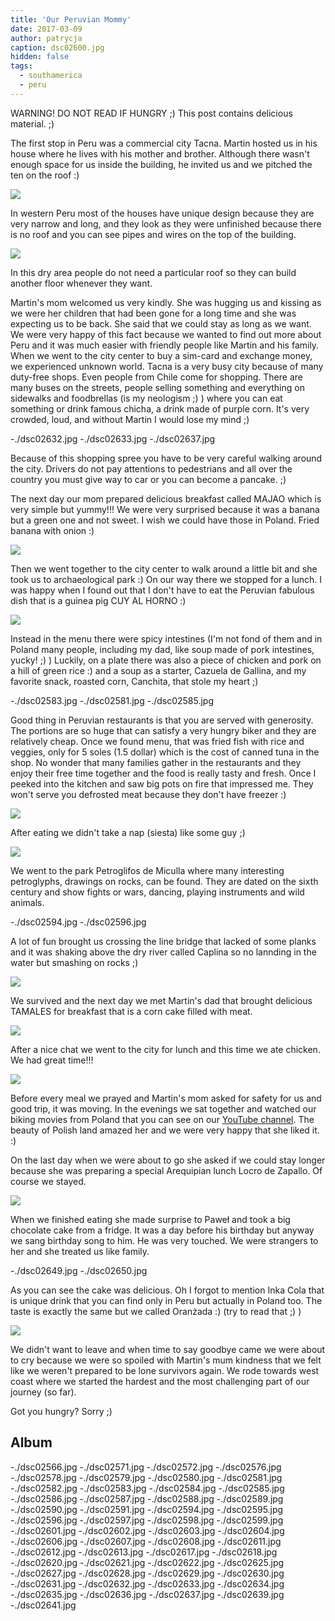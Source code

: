 ```yaml
---
title: 'Our Peruvian Mommy'
date: 2017-03-09
author: patrycja
caption: dsc02600.jpg
hidden: false
tags:
  - southamerica
  - peru
---
```


WARNING! DO NOT READ IF HUNGRY ;) This post contains delicious material. ;)

The first stop in Peru was a commercial city Tacna. Martin hosted us in his house where he lives with his mother and brother. Although there wasn't enough space for us inside the building, he invited us and we pitched the ten on the roof :)

![](./a.jpg)

In western Peru most of the houses have unique design because they are very narrow and long, and they look as they were unfinished because there is no roof and you can see pipes and wires on the top of the building.

![](./dsc02927.jpg)

In this dry area people do not need a particular roof so they can build another floor whenever they want.

Martin's mom welcomed us very kindly. She was hugging us and kissing as we were her children that had been gone for a long time and she was expecting us to be back. She said that we could stay as long as we want. We were very happy of this fact because we wanted to find out more about Peru and it was much easier with friendly people like Martin and his family.
When we went to the city center to buy a sim-card and exchange money, we experienced unknown world. Tacna is a very busy city because of many duty-free shops. Even people from Chile come for shopping. There are many buses on the streets, people selling something and everything on sidewalks and foodbrellas (is my neologism ;) ) where you can eat something or drink famous chicha, a drink made of purple corn. It's very crowded, loud, and without Martin I would lose my mind ;)

<grid>-./dsc02632.jpg -./dsc02633.jpg -./dsc02637.jpg</grid>

Because of this shopping spree you have to be very careful walking around the city. Drivers do not pay attentions to pedestrians and all over the country you must give way to car or you can become a pancake. ;)

The next day our mom prepared delicious breakfast called MAJAO which is very simple but yummy!!! We were very surprised because it was a banana but a green one and not sweet. I wish we could have those in Poland. Fried banana with onion :)

![](./20170203_091547.jpg)

Then we went together to the city center to walk around a little bit and she took us to archaeological park :) On our way there we stopped for a lunch. I was happy when I found out that I don't have to eat the Peruvian fabulous dish that is a guinea pig CUY AL HORNO :)

![](./dsc02588.jpg)

Instead in the menu there were spicy intestines (I'm not fond of them and in Poland many people, including my dad, like soup made of pork intestines, yucky! ;) ) Luckily, on a plate there was also a piece of chicken and pork on a hill of green rice :) and a soup as a starter, Cazuela de Gallina, and my favorite snack, roasted corn, Canchita, that stole my heart ;)

<grid>-./dsc02583.jpg -./dsc02581.jpg -./dsc02585.jpg</grid>

Good thing in Peruvian restaurants is that you are served with generosity. The portions are so huge that can satisfy a very hungry biker and they are relatively cheap. Once we found menu, that was fried fish with rice and veggies, only for 5 soles (1.5 dollar) which is the cost of canned tuna in the shop. No wonder that many families gather in the restaurants and they enjoy their free time together and the food is really tasty and fresh. Once I peeked into the kitchen and saw big pots on fire that impressed me. They won't serve you defrosted meat because they don't have freezer :)

![](./dsc02586.jpg)

After eating we didn't take a nap (siesta) like some guy ;)

![](./dsc02579.jpg)

We went to the park Petroglifos de Miculla where many interesting petroglyphs, drawings on rocks, can be found. They are dated on the sixth century and show fights or wars, dancing, playing instruments and wild animals.

<grid>-./dsc02594.jpg -./dsc02596.jpg</grid>

A lot of fun brought us crossing the line bridge that lacked of some planks and it was shaking above the dry river called Caplina so no lannding in the water but smashing on rocks ;)

![](./dsc02625.jpg)

We survived and the next day we met Martin's dad that brought delicious TAMALES for breakfast that is a corn cake filled with meat.

![](./dsc02630.jpg)

After a nice chat we went to the city for lunch and this time we ate chicken. We had great time!!!

![](./dsc02639.jpg)

Before every meal we prayed and Martin's mom asked for safety for us and good trip, it was moving. In the evenings we sat together and watched our biking movies from Poland that you can see on our [YouTube channel](https://youtube.com/velomelon). The beauty of Polish land amazed her and we were very happy that she liked it. :)

On the last day when we were about to go she asked if we could stay longer because she was preparing a special Arequipian lunch Locro de Zapallo. Of course we stayed.

![](./dsc02643.jpg)

When we finished eating she made surprise to Paweł and took a big chocolate cake from a fridge. It was a day before his birthday but anyway we sang birthday song to him. He was very touched. We were strangers to her and she treated us like family.

<grid>-./dsc02649.jpg -./dsc02650.jpg</grid>

As you can see the cake was delicious. Oh I forgot to mention Inka Cola that is unique drink that you can find only in Peru but actually in Poland too. The taste is exactly the same but we called Oranżada :) (try to read that ;) )

![](./dsc02645.jpg)

We didn't want to leave and when time to say goodbye came we were about to cry because we were so spoiled with Martin's mum kindness that we felt like we weren't prepared to be lone survivors again. We rode towards west coast where we started the hardest and the most challenging part of our journey (so far).

Got you hungry? Sorry ;)

## Album

<grid>
  -./dsc02566.jpg -./dsc02571.jpg -./dsc02572.jpg -./dsc02576.jpg
  -./dsc02578.jpg -./dsc02579.jpg -./dsc02580.jpg -./dsc02581.jpg
  -./dsc02582.jpg -./dsc02583.jpg -./dsc02584.jpg -./dsc02585.jpg
  -./dsc02586.jpg -./dsc02587.jpg -./dsc02588.jpg -./dsc02589.jpg
  -./dsc02590.jpg -./dsc02591.jpg -./dsc02594.jpg -./dsc02595.jpg
  -./dsc02596.jpg -./dsc02597.jpg -./dsc02598.jpg
</grid>

<grid columns="2">
  -./dsc02599.jpg -./dsc02601.jpg -./dsc02602.jpg -./dsc02603.jpg
  -./dsc02604.jpg -./dsc02606.jpg -./dsc02607.jpg -./dsc02608.jpg
  -./dsc02611.jpg -./dsc02612.jpg -./dsc02613.jpg -./dsc02617.jpg
  -./dsc02618.jpg -./dsc02620.jpg -./dsc02621.jpg -./dsc02622.jpg
  -./dsc02625.jpg -./dsc02627.jpg
</grid>

<grid>
  -./dsc02628.jpg -./dsc02629.jpg -./dsc02630.jpg -./dsc02631.jpg
  -./dsc02632.jpg -./dsc02633.jpg -./dsc02634.jpg -./dsc02635.jpg
  -./dsc02636.jpg -./dsc02637.jpg -./dsc02639.jpg -./dsc02641.jpg
</grid>
